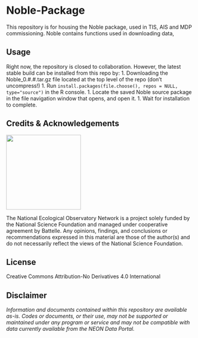 Noble-Package
================

<!-- README.md is generated from README.Rmd. Please edit that file -->
<!-- ****** Description ****** -->
This repository is for housing the Noble package, used in TIS, AIS and MDP commissioning. Noble contains functions used in downloading data, 

<!-- ****** Usage ****** -->
Usage
-----
Right now, the repository is closed to collaboration. However, the latest stable build can be installed from this repo by:
1. Downloading the Noble_0.#.#.tar.gz file located at the top level of the repo (don't uncompress!)
1. Run `install.packages(file.choose(), repos = NULL, type="source")` in the R console.
1. Locate the saved Noble source package in the file navigation window that opens, and open it.
1. Wait for installation to complete.

<!-- ****** Acknowledgements ****** -->
Credits & Acknowledgements
--------------------------

<!-- Logo placement: A few options -->
<!-- include image with knitr command, resizing but no hyperlink -->
<img src="logo.png" width="200px" />

<!-- Acknowledgements text -->
The National Ecological Observatory Network is a project solely funded by the National Science Foundation and managed under cooperative agreement by Battelle. Any opinions, findings, and conclusions or recommendations expressed in this material are those of the author(s) and do not necessarily reflect the views of the National Science Foundation.

<!-- ****** License ****** -->
License
-------
Creative Commons Attribution-No Derivatives 4.0 International

<!-- ****** Disclaimer ****** -->
Disclaimer
----------

*Information and documents contained within this repository are available as-is. Codes or documents, or their use, may not be supported or maintained under any program or service and may not be compatible with data currently available from the NEON Data Portal.*

